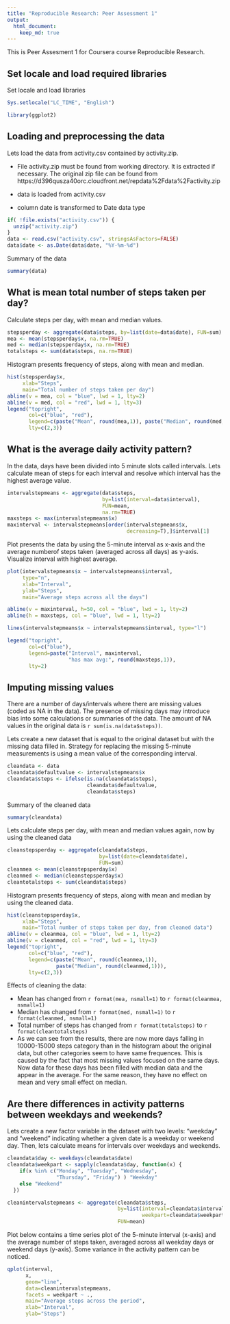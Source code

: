 ```yaml
---
title: "Reproducible Research: Peer Assessment 1"
output: 
  html_document:
    keep_md: true
---
```


This is Peer Assesment 1 for Coursera course Reproducible Research.

## Set locale and load required libraries

Set locale and load libraries

```r
Sys.setlocale("LC_TIME", "English")

library(ggplot2)
```

## Loading and preprocessing the data

Lets load the data from activity.csv contained by activity.zip. 

- File activity.zip must be found from working directory. 
  It is extracted if necessary. The original zip file can be found from 
  https://d396qusza40orc.cloudfront.net/repdata%2Fdata%2Factivity.zip
  
- data is loaded from activity.csv

- column date is transformed to Date data type

```r
if( !file.exists("activity.csv")) {
  unzip("activity.zip")
}
data <- read.csv("activity.csv", stringsAsFactors=FALSE)
data$date <- as.Date(data$date, "%Y-%m-%d")
```

Summary of the data

```r
summary(data)
```

## What is mean total number of steps taken per day?

Calculate steps per day, with mean and median values.

```r
stepsperday <- aggregate(data$steps, by=list(date=data$date), FUN=sum)
mea <- mean(stepsperday$x, na.rm=TRUE)
med <- median(stepsperday$x, na.rm=TRUE)
totalsteps <- sum(data$steps, na.rm=TRUE)
```

Histogram presents frequency of steps, along with mean and median.

```r
hist(stepsperday$x, 
     xlab="Steps", 
     main="Total number of steps taken per day")
abline(v = mea, col = "blue", lwd = 1, lty=2)
abline(v = med, col = "red", lwd = 1, lty=3)
legend("topright", 
       col=c("blue", "red"),
       legend=c(paste("Mean", round(mea,1)), paste("Median", round(med,1))), 
       lty=c(2,3))
```

## What is the average daily activity pattern?

In the data, days have been divided into 5 minute slots called intervals. 
Lets calculate mean of steps for each interval and resolve which interval has 
the highest average value.

```r
intervalstepmeans <- aggregate(data$steps, 
                               by=list(interval=data$interval), 
                               FUN=mean, 
                               na.rm=TRUE)
maxsteps <- max(intervalstepmeans$x)
maxinterval <- intervalstepmeans[order(intervalstepmeans$x,
                                       decreasing=T),]$interval[1]
```

Plot presents the data by using the 5-minute interval as x-axis and the 
average numberof steps taken (averaged across all days) as y-axis. Visualize 
interval with highest average.

```r
plot(intervalstepmeans$x ~ intervalstepmeans$interval, 
     type="n",
     xlab="Interval", 
     ylab="Steps",
     main="Average steps across all the days")

abline(v = maxinterval, h=50, col = "blue", lwd = 1, lty=2)
abline(h = maxsteps, col = "blue", lwd = 1, lty=2)

lines(intervalstepmeans$x ~ intervalstepmeans$interval, type="l")

legend("topright", 
       col=c("blue"),
       legend=paste("Interval", maxinterval, 
                    "has max avg:", round(maxsteps,1)),
       lty=2)
```

## Imputing missing values

There are a number of days/intervals where there are missing values (coded 
as NA in the data). The presence of missing days may introduce bias into 
some calculations or summaries of the data. The amount of NA values in the
original data is `r sum(is.na(data$steps))`.

Lets create a new dataset that is equal to the original dataset but with 
the missing data filled in. Strategy for replacing the missing 5-minute 
measurements is using a mean value of the corresponding interval. 

```r
cleandata <- data
cleandata$defaultvalue <- intervalstepmeans$x
cleandata$steps <- ifelse(is.na(cleandata$steps), 
                          cleandata$defaultvalue, 
                          cleandata$steps)
```
Summary of the cleaned data

```r
summary(cleandata)
```

Lets calculate steps per day, with mean and median values again, 
now by using the cleaned data

```r
cleanstepsperday <- aggregate(cleandata$steps,
                              by=list(date=cleandata$date), 
                              FUN=sum)
cleanmea <- mean(cleanstepsperday$x)
cleanmed <- median(cleanstepsperday$x)
cleantotalsteps <- sum(cleandata$steps)
```

Histogram presents frequency of steps, along with mean and median by using 
the cleaned data.

```r
hist(cleanstepsperday$x, 
     xlab="Steps", 
     main="Total number of steps taken per day, from cleaned data")
abline(v = cleanmea, col = "blue", lwd = 1, lty=2)
abline(v = cleanmed, col = "red", lwd = 1, lty=3)
legend("topright", 
       col=c("blue", "red"),
       legend=c(paste("Mean", round(cleanmea,1)), 
                paste("Median", round(cleanmed,1))), 
       lty=c(2,3))
```

Effects of cleaning the data:

- Mean has changed from `r format(mea, nsmall=1)` to 
  `r format(cleanmea, nsmall=1)`
- Median has changed from `r format(med, nsmall=1)` to 
  `r format(cleanmed, nsmall=1)`
- Total number of steps has changed from `r format(totalsteps)` to 
  `r format(cleantotalsteps)`
- As we can see from the results, there are now more days falling in 
  10000-15000 steps category than in the histogram about the original 
  data, but other categories seem to have same frequences. This is 
  caused by the fact that most missing values focused on the same days. 
  Now data for these days has been filled with median data and the appear 
  in the average. For the same reason, they have no effect on mean and 
  very small effect on median.


## Are there differences in activity patterns between weekdays and weekends?

Lets create a new factor variable in the dataset with two levels:
"weekday" and "weekend" indicating whether a given date is a weekday 
or weekend day. Then, lets calculate means for intervals over weekdays 
and weekends.

```r
cleandata$day <- weekdays(cleandata$date)
cleandata$weekpart <- sapply(cleandata$day, function(x) { 
    if(x %in% c("Monday", "Tuesday", "Wednesday", 
                "Thursday", "Friday") ) "Weekday" 
    else "Weekend"
  })

cleanintervalstepmeans <- aggregate(cleandata$steps, 
                                    by=list(interval=cleandata$interval, 
                                            weekpart=cleandata$weekpart), 
                                    FUN=mean)
```

Plot below contains a time series plot of the 5-minute interval (x-axis) 
and the average number of steps taken, averaged across all weekday days 
or weekend days (y-axis). Some variance in the activity pattern can be noticed.

```r
qplot(interval, 
      x, 
      geom="line",
      data=cleanintervalstepmeans, 
      facets = weekpart ~ ., 
      main="Average steps across the period", 
      xlab="Interval", 
      ylab="Steps")

```
